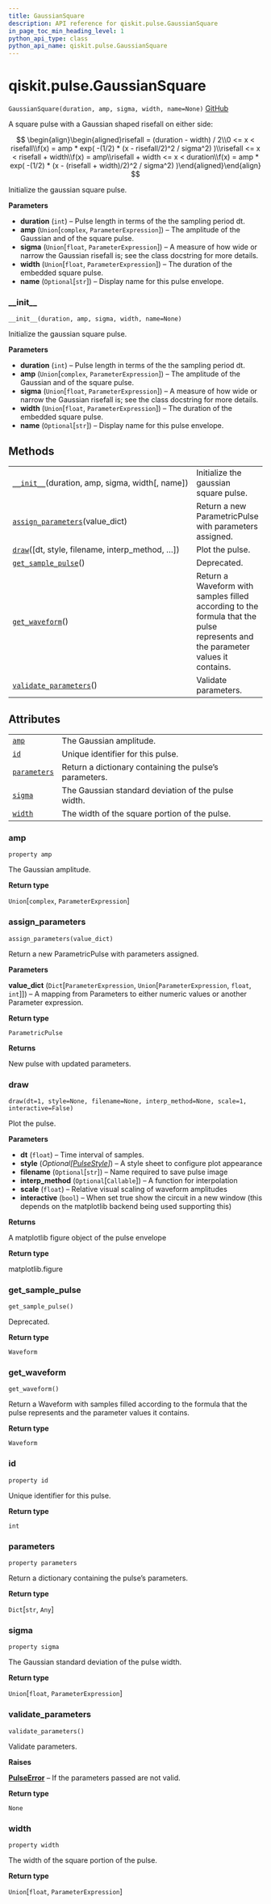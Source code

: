 ```yaml
---
title: GaussianSquare
description: API reference for qiskit.pulse.GaussianSquare
in_page_toc_min_heading_level: 1
python_api_type: class
python_api_name: qiskit.pulse.GaussianSquare
---
```


<span id="qiskit-pulse-gaussiansquare" />

# qiskit.pulse.GaussianSquare

<span id="qiskit.pulse.GaussianSquare" />

`GaussianSquare(duration, amp, sigma, width, name=None)` [GitHub](https://github.com/qiskit/qiskit/tree/stable/0.16/qiskit/pulse/library/parametric_pulses.py "view source code")

A square pulse with a Gaussian shaped risefall on either side:

$$
 \begin{align}\begin{aligned}risefall = (duration - width) / 2\\0 <= x < risefall\\f(x) = amp * exp( -(1/2) * (x - risefall/2)^2 / sigma^2) )\\risefall <= x < risefall + width\\f(x) = amp\\risefall + width <= x < duration\\f(x) = amp * exp( -(1/2) * (x - (risefall + width)/2)^2 / sigma^2) )\end{aligned}\end{align} 
$$

Initialize the gaussian square pulse.

**Parameters**

*   **duration** (`int`) – Pulse length in terms of the the sampling period dt.
*   **amp** (`Union`\[`complex`, `ParameterExpression`]) – The amplitude of the Gaussian and of the square pulse.
*   **sigma** (`Union`\[`float`, `ParameterExpression`]) – A measure of how wide or narrow the Gaussian risefall is; see the class docstring for more details.
*   **width** (`Union`\[`float`, `ParameterExpression`]) – The duration of the embedded square pulse.
*   **name** (`Optional`\[`str`]) – Display name for this pulse envelope.

### \_\_init\_\_

<span id="qiskit.pulse.GaussianSquare.__init__" />

`__init__(duration, amp, sigma, width, name=None)`

Initialize the gaussian square pulse.

**Parameters**

*   **duration** (`int`) – Pulse length in terms of the the sampling period dt.
*   **amp** (`Union`\[`complex`, `ParameterExpression`]) – The amplitude of the Gaussian and of the square pulse.
*   **sigma** (`Union`\[`float`, `ParameterExpression`]) – A measure of how wide or narrow the Gaussian risefall is; see the class docstring for more details.
*   **width** (`Union`\[`float`, `ParameterExpression`]) – The duration of the embedded square pulse.
*   **name** (`Optional`\[`str`]) – Display name for this pulse envelope.

## Methods

|                                                                                                                                    |                                                                                                                                |
| ---------------------------------------------------------------------------------------------------------------------------------- | ------------------------------------------------------------------------------------------------------------------------------ |
| [`__init__`](#qiskit.pulse.GaussianSquare.__init__ "qiskit.pulse.GaussianSquare.__init__")(duration, amp, sigma, width\[, name])   | Initialize the gaussian square pulse.                                                                                          |
| [`assign_parameters`](#qiskit.pulse.GaussianSquare.assign_parameters "qiskit.pulse.GaussianSquare.assign_parameters")(value\_dict) | Return a new ParametricPulse with parameters assigned.                                                                         |
| [`draw`](#qiskit.pulse.GaussianSquare.draw "qiskit.pulse.GaussianSquare.draw")(\[dt, style, filename, interp\_method, …])          | Plot the pulse.                                                                                                                |
| [`get_sample_pulse`](#qiskit.pulse.GaussianSquare.get_sample_pulse "qiskit.pulse.GaussianSquare.get_sample_pulse")()               | Deprecated.                                                                                                                    |
| [`get_waveform`](#qiskit.pulse.GaussianSquare.get_waveform "qiskit.pulse.GaussianSquare.get_waveform")()                           | Return a Waveform with samples filled according to the formula that the pulse represents and the parameter values it contains. |
| [`validate_parameters`](#qiskit.pulse.GaussianSquare.validate_parameters "qiskit.pulse.GaussianSquare.validate_parameters")()      | Validate parameters.                                                                                                           |

## Attributes

|                                                                                                  |                                                        |
| ------------------------------------------------------------------------------------------------ | ------------------------------------------------------ |
| [`amp`](#qiskit.pulse.GaussianSquare.amp "qiskit.pulse.GaussianSquare.amp")                      | The Gaussian amplitude.                                |
| [`id`](#qiskit.pulse.GaussianSquare.id "qiskit.pulse.GaussianSquare.id")                         | Unique identifier for this pulse.                      |
| [`parameters`](#qiskit.pulse.GaussianSquare.parameters "qiskit.pulse.GaussianSquare.parameters") | Return a dictionary containing the pulse’s parameters. |
| [`sigma`](#qiskit.pulse.GaussianSquare.sigma "qiskit.pulse.GaussianSquare.sigma")                | The Gaussian standard deviation of the pulse width.    |
| [`width`](#qiskit.pulse.GaussianSquare.width "qiskit.pulse.GaussianSquare.width")                | The width of the square portion of the pulse.          |

### amp

<span id="qiskit.pulse.GaussianSquare.amp" />

`property amp`

The Gaussian amplitude.

**Return type**

`Union`\[`complex`, `ParameterExpression`]

### assign\_parameters

<span id="qiskit.pulse.GaussianSquare.assign_parameters" />

`assign_parameters(value_dict)`

Return a new ParametricPulse with parameters assigned.

**Parameters**

**value\_dict** (`Dict`\[`ParameterExpression`, `Union`\[`ParameterExpression`, `float`, `int`]]) – A mapping from Parameters to either numeric values or another Parameter expression.

**Return type**

`ParametricPulse`

**Returns**

New pulse with updated parameters.

### draw

<span id="qiskit.pulse.GaussianSquare.draw" />

`draw(dt=1, style=None, filename=None, interp_method=None, scale=1, interactive=False)`

Plot the pulse.

**Parameters**

*   **dt** (`float`) – Time interval of samples.
*   **style** (*Optional\[*[*PulseStyle*](qiskit.visualization.pulse.qcstyle#pulsestyle "qiskit.visualization.pulse.qcstyle.PulseStyle")*]*) – A style sheet to configure plot appearance
*   **filename** (`Optional`\[`str`]) – Name required to save pulse image
*   **interp\_method** (`Optional`\[`Callable`]) – A function for interpolation
*   **scale** (`float`) – Relative visual scaling of waveform amplitudes
*   **interactive** (`bool`) – When set true show the circuit in a new window (this depends on the matplotlib backend being used supporting this)

**Returns**

A matplotlib figure object of the pulse envelope

**Return type**

matplotlib.figure

### get\_sample\_pulse

<span id="qiskit.pulse.GaussianSquare.get_sample_pulse" />

`get_sample_pulse()`

Deprecated.

**Return type**

`Waveform`

### get\_waveform

<span id="qiskit.pulse.GaussianSquare.get_waveform" />

`get_waveform()`

Return a Waveform with samples filled according to the formula that the pulse represents and the parameter values it contains.

**Return type**

`Waveform`

### id

<span id="qiskit.pulse.GaussianSquare.id" />

`property id`

Unique identifier for this pulse.

**Return type**

`int`

### parameters

<span id="qiskit.pulse.GaussianSquare.parameters" />

`property parameters`

Return a dictionary containing the pulse’s parameters.

**Return type**

`Dict`\[`str`, `Any`]

### sigma

<span id="qiskit.pulse.GaussianSquare.sigma" />

`property sigma`

The Gaussian standard deviation of the pulse width.

**Return type**

`Union`\[`float`, `ParameterExpression`]

### validate\_parameters

<span id="qiskit.pulse.GaussianSquare.validate_parameters" />

`validate_parameters()`

Validate parameters.

**Raises**

[**PulseError**](qiskit.pulse.PulseError "qiskit.pulse.PulseError") – If the parameters passed are not valid.

**Return type**

`None`

### width

<span id="qiskit.pulse.GaussianSquare.width" />

`property width`

The width of the square portion of the pulse.

**Return type**

`Union`\[`float`, `ParameterExpression`]

